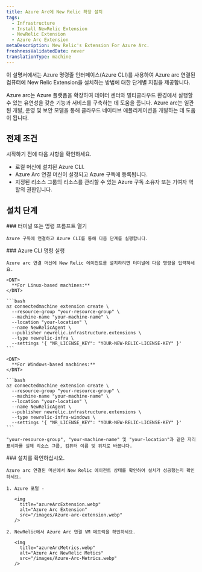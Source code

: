 ```yaml
---
title: Azure Arc에 New Relic 확장 설치
tags:
  - Infrastructure
  - Install NewRelic Extension
  - NewRelic Extension
  - Azure Arc Extension
metaDescription: New Relic's Extension For Azure Arc.
freshnessValidatedDate: never
translationType: machine
---
```


이 설명서에서는 Azure 명령줄 인터페이스(Azure CLI)를 사용하여 Azure arc 연결된 컴퓨터에 New Relic Extension을 설치하는 방법에 대한 단계별 지침을 제공합니다.

<CollapserGroup>
  <Collapser
    id="verbose-with-manifest"
    title="Azure Arc란 무엇입니까?"
  >
    Azure arc는 Azure 플랫폼을 확장하여 데이터 센터와 멀티클라우드 환경에서 실행할 수 있는 유연성을 갖춘 기능과 서비스를 구축하는 데 도움을 줍니다. Azure arc는 일관된 개발, 운영 및 보안 모델을 통해 클라우드 네이티브 애플리케이션을 개발하는 데 도움이 됩니다.
  </Collapser>
</CollapserGroup>

## 전제 조건

시작하기 전에 다음 사항을 확인하세요.

* 로컬 머신에 설치된 Azure CLI.
* Azure Arc 연결 머신이 설정되고 Azure 구독에 등록됩니다.
* 지정된 리소스 그룹의 리소스를 관리할 수 있는 Azure 구독 소유자 또는 기여자 역할의 권한입니다.

## 설치 단계

<Steps>
  <Step>
    ### 터미널 또는 명령 프롬프트 열기

    Azure 구독에 연결하고 Azure CLI를 통해 다음 단계를 실행합니다.
  </Step>

  <Step>
    ### Azure CLI 명령 실행

    Azure arc 연결 머신에 New Relic 에이전트를 설치하려면 터미널에 다음 명령을 입력하세요.

    <DNT>
      **For Linux-based machines:**
    </DNT>

    ```bash
    az connectedmachine extension create \
      --resource-group "your-resource-group" \
      --machine-name "your-machine-name" \
      --location "your-location" \
      --name NewRelicAgent \
      --publisher newrelic.infrastructure.extensions \
      --type newrelic-infra \
      --settings '{ "NR_LICENSE_KEY": "YOUR-NEW-RELIC-LICENSE-KEY" }'
    ```

    <DNT>
      **For Windows-based machines:**
    </DNT>

    ```bash
    az connectedmachine extension create \
      --resource-group "your-resource-group" \
      --machine-name "your-machine-name" \
      --location "your-location" \
      --name NewRelicAgent \
      --publisher newrelic.infrastructure.extensions \
      --type newrelic-infra-windows \
      --settings '{ "NR_LICENSE_KEY": "YOUR-NEW-RELIC-LICENSE-KEY" }'
    ```

    "your-resource-group", "your-machine-name" 및 "your-location"과 같은 자리 표시자를 실제 리소스 그룹, 컴퓨터 이름 및 위치로 바꿉니다.
  </Step>

  <Step>
    ### 설치를 확인하십시오.

    Azure arc 연결된 머신에서 New Relic 에이전트 상태를 확인하여 설치가 성공했는지 확인하세요.

    1. Azure 포털 -

       <img
         title="azureArcExtension.webp"
         alt="Azure Arc Extension"
         src="/images/Azure-arc-extension.webp"
       />

    2. NewRelic에서 Azure Arc 연결 VM 메트릭을 확인하세요.

       <img
         title="azureArcMetrics.webp"
         alt="Azure Arc NewRelic Metics"
         src="/images/Azure-Arc-Metrics.webp"
       />
  </Step>
</Steps>
